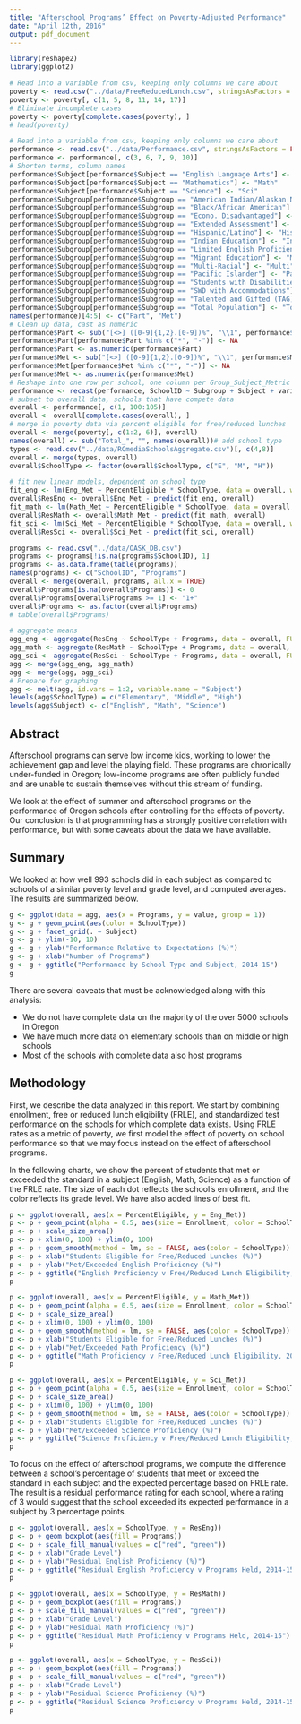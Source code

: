 ```yaml
---
title: "Afterschool Programs’ Effect on Poverty-Adjusted Performance"
date: "April 12th, 2016"
output: pdf_document
---
```


```r
library(reshape2)
library(ggplot2)
```

```r
# Read into a variable from csv, keeping only columns we care about
poverty <- read.csv("../data/FreeReducedLunch.csv", stringsAsFactors = FALSE)
poverty <- poverty[, c(1, 5, 8, 11, 14, 17)]
# Eliminate incomplete cases
poverty <- poverty[complete.cases(poverty), ]
# head(poverty)
```

```r
# Read into a variable from csv, keeping only columns we care about
performance <- read.csv("../data/Performance.csv", stringsAsFactors = FALSE)
performance <- performance[, c(3, 6, 7, 9, 10)]
# Shorten terms, column names
performance$Subject[performance$Subject == "English Language Arts"] <- "Eng"
performance$Subject[performance$Subject == "Mathematics"] <- "Math"
performance$Subject[performance$Subject == "Science"] <- "Sci"
performance$Subgroup[performance$Subgroup == "American Indian/Alaskan Native"] <- "NaAmer"
performance$Subgroup[performance$Subgroup == "Black/African American"] <- "Black"
performance$Subgroup[performance$Subgroup == "Econo. Disadvantaged"] <- "EcoDis"
performance$Subgroup[performance$Subgroup == "Extended Assessment"] <- "ExAsmt"
performance$Subgroup[performance$Subgroup == "Hispanic/Latino"] <- "HisLat"
performance$Subgroup[performance$Subgroup == "Indian Education"] <- "IndEd"
performance$Subgroup[performance$Subgroup == "Limited English Proficient (LEP)"] <- "LimEng"
performance$Subgroup[performance$Subgroup == "Migrant Education"] <- "MigEdu"
performance$Subgroup[performance$Subgroup == "Multi-Racial"] <- "Multi"
performance$Subgroup[performance$Subgroup == "Pacific Islander"] <- "PacIsl"
performance$Subgroup[performance$Subgroup == "Students with Disabilities (SWD)"] <- "SWD" 
performance$Subgroup[performance$Subgroup == "SWD with Accommodations"] <- "SWDAcc" 
performance$Subgroup[performance$Subgroup == "Talented and Gifted (TAG)"] <- "TAG"
performance$Subgroup[performance$Subgroup == "Total Population"] <- "Total"
names(performance)[4:5] <- c("Part", "Met")
# Clean up data, cast as numeric
performance$Part <- sub("[<>] ([0-9]{1,2}.[0-9])%", "\\1", performance$Part)
performance$Part[performance$Part %in% c("*", "-")] <- NA
performance$Part <- as.numeric(performance$Part)
performance$Met <- sub("[<>] ([0-9]{1,2}.[0-9])%", "\\1", performance$Met)
performance$Met[performance$Met %in% c("*", "-")] <- NA
performance$Met <- as.numeric(performance$Met)
# Reshape into one row per school, one column per Group_Subject_Metric combo
performance <- recast(performance, SchoolID ~ Subgroup + Subject + variable, id.var = 1:3)
# subset to overall data, schools that have compete data
overall <- performance[, c(1, 100:105)]
overall <- overall[complete.cases(overall), ]
# merge in poverty data via percent eligible for free/reduced lunches
overall <- merge(poverty[, c(1:2, 6)], overall)
names(overall) <- sub("Total_", "", names(overall))# add school type
types <- read.csv("../data/RCmediaSchoolsAggregate.csv")[, c(4,8)]
overall <- merge(types, overall)
overall$SchoolType <- factor(overall$SchoolType, c("E", "M", "H"))
```

```r
# fit new linear models, dependent on school type
fit_eng <- lm(Eng_Met ~ PercentEligible * SchoolType, data = overall, weights = Enrollment)
overall$ResEng <- overall$Eng_Met - predict(fit_eng, overall)
fit_math <- lm(Math_Met ~ PercentEligible * SchoolType, data = overall, weights = Enrollment)
overall$ResMath <- overall$Math_Met - predict(fit_math, overall)
fit_sci <- lm(Sci_Met ~ PercentEligible * SchoolType, data = overall, weights = Enrollment)
overall$ResSci <- overall$Sci_Met - predict(fit_sci, overall)
```

```r
programs <- read.csv("../data/OASK_DB.csv")
programs <- programs[!is.na(programs$SchoolID), 1]
programs <- as.data.frame(table(programs))
names(programs) <- c("SchoolID", "Programs")
overall <- merge(overall, programs, all.x = TRUE)
overall$Programs[is.na(overall$Programs)] <- 0
overall$Programs[overall$Programs >= 1] <- "1+"
overall$Programs <- as.factor(overall$Programs)
# table(overall$Programs)
```

```r
# aggregate means
agg_eng <- aggregate(ResEng ~ SchoolType + Programs, data = overall, FUN = mean)
agg_math <- aggregate(ResMath ~ SchoolType + Programs, data = overall, FUN = mean)
agg_sci <- aggregate(ResSci ~ SchoolType + Programs, data = overall, FUN = mean)
agg <- merge(agg_eng, agg_math)
agg <- merge(agg, agg_sci)
# Prepare for graphing
agg <- melt(agg, id.vars = 1:2, variable.name = "Subject")
levels(agg$SchoolType) = c("Elementary", "Middle", "High")
levels(agg$Subject) <- c("English", "Math", "Science")
```

## Abstract

Afterschool programs can serve low income kids, working to lower the achievement gap and level the playing field.  These programs are chronically under-funded in Oregon; low-income programs are often publicly funded and are unable to sustain themselves without this stream of funding.

We look at the effect of summer and afterschool programs on the performance of Oregon schools after controlling for the effects of poverty.  Our conclusion is that programming has a strongly positive correlation with performance, but with some caveats about the data we have available.

## Summary

We looked at how well 993 schools did in each subject as compared to schools of a similar poverty level and grade level, and computed averages.  The results are summarized below.

```r
g <- ggplot(data = agg, aes(x = Programs, y = value, group = 1))
g <- g + geom_point(aes(color = SchoolType))
g <- g + facet_grid(. ~ Subject)
g <- g + ylim(-10, 10)
g <- g + ylab("Performance Relative to Expectations (%)")
g <- g + xlab("Number of Programs")
g <- g + ggtitle("Performance by School Type and Subject, 2014-15")
g
```

There are several caveats that must be acknowledged along with this analysis:

 * We do not have complete data on the majority of the over 5000 schools in Oregon
 * We have much more data on elementary schools than on middle or high schools
 * Most of the schools with complete data also host programs

## Methodology

First, we describe the data analyzed in this report.  We start by combining enrollment, free or reduced lunch eligibility (FRLE), and standardized test performance on the schools for which complete data exists.  Using FRLE rates as a metric of poverty, we first model the effect of poverty on school performance so that we may focus instead on the effect of afterschool programs.

In the following charts, we show the percent of students that met or exceeded the standard in a subject (English, Math, Science) as a function of the FRLE rate.  The size of each dot reflects the school's enrollment, and the color reflects its grade level.  We have also added lines of best fit.

```r
p <- ggplot(overall, aes(x = PercentEligible, y = Eng_Met))
p <- p + geom_point(alpha = 0.5, aes(size = Enrollment, color = SchoolType))
p <- p + scale_size_area()
p <- p + xlim(0, 100) + ylim(0, 100)
p <- p + geom_smooth(method = lm, se = FALSE, aes(color = SchoolType))
p <- p + xlab("Students Eligible for Free/Reduced Lunches (%)")
p <- p + ylab("Met/Exceeded English Proficiency (%)")
p <- p + ggtitle("English Proficiency v Free/Reduced Lunch Eligibility, 2014-15")
p
```

```r
p <- ggplot(overall, aes(x = PercentEligible, y = Math_Met))
p <- p + geom_point(alpha = 0.5, aes(size = Enrollment, color = SchoolType))
p <- p + scale_size_area()
p <- p + xlim(0, 100) + ylim(0, 100)
p <- p + geom_smooth(method = lm, se = FALSE, aes(color = SchoolType))
p <- p + xlab("Students Eligible for Free/Reduced Lunches (%)")
p <- p + ylab("Met/Exceeded Math Proficiency (%)")
p <- p + ggtitle("Math Proficiency v Free/Reduced Lunch Eligibility, 2014-15")
p
```

```r
p <- ggplot(overall, aes(x = PercentEligible, y = Sci_Met))
p <- p + geom_point(alpha = 0.5, aes(size = Enrollment, color = SchoolType))
p <- p + scale_size_area()
p <- p + xlim(0, 100) + ylim(0, 100)
p <- p + geom_smooth(method = lm, se = FALSE, aes(color = SchoolType))
p <- p + xlab("Students Eligible for Free/Reduced Lunches (%)")
p <- p + ylab("Met/Exceeded Science Proficiency (%)")
p <- p + ggtitle("Science Proficiency v Free/Reduced Lunch Eligibility, 2014-15")
p
```

To focus on the effect of afterschool programs, we compute the difference between a school's percentage of students that meet or exceed the standard in each subject and the expected percentage based on FRLE rate.  The result is a residual performance rating for each school, where a rating of 3 would suggest that the school exceeded its expected performance in a subject by 3 percentage points.

```r
p <- ggplot(overall, aes(x = SchoolType, y = ResEng))
p <- p + geom_boxplot(aes(fill = Programs))
p <- p + scale_fill_manual(values = c("red", "green"))
p <- p + xlab("Grade Level")
p <- p + ylab("Residual English Proficiency (%)")
p <- p + ggtitle("Residual English Proficiency v Programs Held, 2014-15")
p
```

```r
p <- ggplot(overall, aes(x = SchoolType, y = ResMath))
p <- p + geom_boxplot(aes(fill = Programs))
p <- p + scale_fill_manual(values = c("red", "green"))
p <- p + xlab("Grade Level")
p <- p + ylab("Residual Math Proficiency (%)")
p <- p + ggtitle("Residual Math Proficiency v Programs Held, 2014-15")
p
```

```r
p <- ggplot(overall, aes(x = SchoolType, y = ResSci))
p <- p + geom_boxplot(aes(fill = Programs))
p <- p + scale_fill_manual(values = c("red", "green"))
p <- p + xlab("Grade Level")
p <- p + ylab("Residual Science Proficiency (%)")
p <- p + ggtitle("Residual Science Proficiency v Programs Held, 2014-15")
p
```